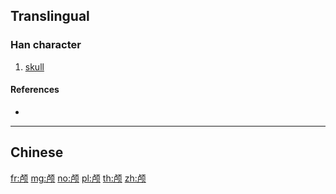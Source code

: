 {{character info/new}}
{{also|顱}}
==Translingual==

===Han character===
{{Han char|rn=181|rad=页|as=05|sn=11|four=|canj=YSMBO|ids=⿰卢页}}

# [[skull]]

====References====
* {{Han ref|kx=1410.451|hdz=74364.130|uh=9885|ud=39045}}

----

==Chinese==
{{zh-see|顱}}

[[fr:颅]]
[[mg:颅]]
[[no:颅]]
[[pl:颅]]
[[th:颅]]
[[zh:颅]]